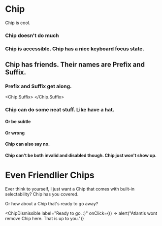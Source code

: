 
<Meta title="Components/Selections/Chip/Docs" />

# Chip

Chip is cool.

<Chip label="hey" />

### Chip doesn't do much

<Chip label="Not Much." />

### Chip is accessible. Chip has a nice keyboard focus state.

<Chip label="You can tab to Chip. It's alright with Chip." />

## Chip has friends. Their names are Prefix and Suffix.

<Chip label="This is my friend Prefix.">
  <Chip.Prefix>
    <Avatar initials="st" size="small" />
  </Chip.Prefix>
</Chip>

<Chip label="This is my friend Suffix.">
  <Chip.Suffix>
    <Avatar initials="st" size="small" />
  </Chip.Suffix>
</Chip>

### Prefix and Suffix get along.

<Chip label="We're all friends here.">
  <Chip.Prefix>
    <Avatar initials="st" size="small" />
  </Chip.Prefix>

  <Chip.Suffix>
              <Icon name="cross" size="small" color="blue" />
  </Chip.Suffix>
</Chip>

### Chip can do some neat stuff. Like have a hat.

<Chip label="Well, a heading." heading="Hat"></Chip>

#### Or be subtle

<Chip label="I don't draw attention to myself." variation="subtle"></Chip>

#### Or wrong

<Chip label="Uh Oh" invalid></Chip>

#### Chip can also say no.

<Chip label="Nope." disabled></Chip>

#### Chip can't be both invalid and disabled though. Chip just won't show up.

<Chip label="Can't see me." disabled invalid></Chip>

# Even Friendlier Chips

Ever think to yourself, I just want a Chip that comes with built-in
selectability? Chip has you covered.

<ChipSelectable label="I'm selectable."></ChipSelectable>

Or how about a Chip that's ready to go away?

<ChipDismissible
  label="Ready to go. :)"
  onClick={() => alert("Atlantis wont remove Chip here. That is up to you.")}
></ChipDismissible>
